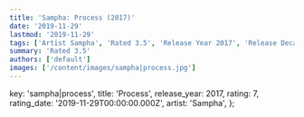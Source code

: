 ```yaml
---
title: 'Sampha: Process (2017)'
date: '2019-11-29'
lastmod: '2019-11-29'
tags: ['Artist Sampha', 'Rated 3.5', 'Release Year 2017', 'Release Decade 2010']
summary: 'Rated 3.5'
authors: ['default']
images: ['/content/images/sampha|process.jpg']
---
```


  key: 'sampha|process',
  title: 'Process',
  release_year: 2017,
  rating: 7,
  rating_date: '2019-11-29T00:00:00.000Z',
  artist: 'Sampha',
};

<MusicRating data={data} />
